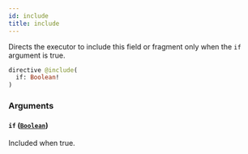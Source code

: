 ```yaml
---
id: include
title: include
---
```


Directs the executor to include this field or fragment only when the `if` argument is true.

```graphql
directive @include(
  if: Boolean!
)
```

### Arguments

#### `if` ([`Boolean`](/developers/shared-apis/adminidentity-api/graphql/reference/scalars/boolean))

Included when true.
